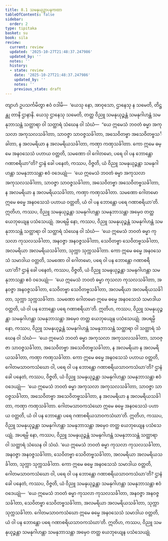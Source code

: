 ```yaml
---
title: 8.1 သမနုယုဉ္ဇာပနကထာ
tableOfContents: false
sidebar:
  order: 2
type: tipitaka
basket: su
book: sila
review:
  current: review
  updated: '2025-10-27T21:48:37.247986'
  updated_by: ''
  notes: ''
  history:
  - state: review
    date: '2025-10-27T21:48:37.247986'
    updated_by: ''
    notes: ''
    previous_state: draft
---
```



<ReviewStatus review={frontmatter.review} showDetails={true} />

<HypothesisAnnotation frontmatter={frontmatter} />

<DynamicBreadcrumb />

<Division number="385" book="sila" e="ch" v="6" p="154">

<Paragraph number="635" book="sila">
တျာဟံ ဥပသင်္ကမိတွာ ဧဝံ ဝဒါမိ—  ‘ယေသု နော, အာဝုသော, ဌာနေသု န သမေတိ, တိဋ္ဌန္တု တာနိ ဌာနာနိ. ယေသု ဌာနေသု သမေတိ, တတ္ထ ဝိညူ သမနုယုဉ္ဇန္တံ သမနုဂါဟန္တံ သမနုဘာသန္တံ သတ္ထာရာ ဝါ သတ္ထာရံ သံဃေန ဝါ သံဃံ—  “ယေ ဣမေသံ ဘဝတံ ဓမ္မာ အကုသလာ အကုသလသင်္ခါတာ, သာဝဇ္ဇာ သာဝဇ္ဇသင်္ခါတာ, အသေဝိတဗ္ဗာ အသေဝိတဗ္ဗသင်္ခါတာ, န အလမရိယာ န အလမရိယသင်္ခါတာ, ကဏှာ ကဏှသင်္ခါတာ. ကော ဣမေ ဓမ္မေ အနဝသေသံ ပဟာယ ဝတ္တတိ, သမဏော ဝါ ဂေါတမော, ပရေ ဝါ ပန ဘောန္တော ဂဏာစရိယာ”တိ?
</Paragraph>

</Division>
<Division number="386" book="sila" e="ch" v="6" p="154">

<Paragraph number="636" book="sila">
ဌာနံ ခေါ ပနေတံ, ကဿပ, ဝိဇ္ဇတိ, ယံ ဝိညူ သမနုယုဉ္ဇန္တာ သမနုဂါဟန္တာ သမနုဘာသန္တာ ဧဝံ ဝဒေယျုံ—  ‘ယေ ဣမေသံ ဘဝတံ ဓမ္မာ အကုသလာ အကုသလသင်္ခါတာ, သာဝဇ္ဇာ သာဝဇ္ဇသင်္ခါတာ, အသေဝိတဗ္ဗာ အသေဝိတဗ္ဗသင်္ခါတာ, န အလမရိယာ န အလမရိယသင်္ခါတာ, ကဏှာ ကဏှသင်္ခါတာ. သမဏော ဂေါတမော ဣမေ ဓမ္မေ အနဝသေသံ ပဟာယ ဝတ္တတိ, ယံ ဝါ ပန ဘောန္တော ပရေ ဂဏာစရိယာ’တိ. ဣတိဟ, ကဿပ, ဝိညူ သမနုယုဉ္ဇန္တာ သမနုဂါဟန္တာ သမနုဘာသန္တာ အမှေဝ တတ္ထ ယေဘုယျေန ပသံသေယျုံ.
</Paragraph>

</Division>
<Division number="387" book="sila" e="ch" v="6" p="155">

<Paragraph number="637" book="sila">
အပရမ္ပိ နော, ကဿပ, ဝိညူ သမနုယုဉ္ဇန္တံ သမနုဂါဟန္တံ သမနုဘာသန္တံ သတ္ထာရာ ဝါ သတ္ထာရံ သံဃေန ဝါ သံဃံ—  ‘ယေ ဣမေသံ ဘဝတံ ဓမ္မာ ကုသလာ ကုသလသင်္ခါတာ, အနဝဇ္ဇာ အနဝဇ္ဇသင်္ခါတာ, သေဝိတဗ္ဗာ သေဝိတဗ္ဗသင်္ခါတာ, အလမရိယာ အလမရိယသင်္ခါတာ, သုက္ကာ သုက္ကသင်္ခါတာ. ကော ဣမေ ဓမ္မေ အနဝသေသံ သမာဒါယ ဝတ္တတိ, သမဏော ဝါ ဂေါတမော, ပရေ ဝါ ပန ဘောန္တော ဂဏာစရိယာ’တိ?
</Paragraph>

</Division>
<Division number="388" book="sila" e="ch" v="6" p="155">

<Paragraph number="638" book="sila">
ဌာနံ ခေါ ပနေတံ, ကဿပ, ဝိဇ္ဇတိ, ယံ ဝိညူ သမနုယုဉ္ဇန္တာ သမနုဂါဟန္တာ သမနုဘာသန္တာ ဧဝံ ဝဒေယျုံ—  ‘ယေ ဣမေသံ ဘဝတံ ဓမ္မာ ကုသလာ ကုသလသင်္ခါတာ, အနဝဇ္ဇာ အနဝဇ္ဇသင်္ခါတာ, သေဝိတဗ္ဗာ သေဝိတဗ္ဗသင်္ခါတာ, အလမရိယာ အလမရိယသင်္ခါတာ, သုက္ကာ သုက္ကသင်္ခါတာ. သမဏော ဂေါတမော ဣမေ ဓမ္မေ အနဝသေသံ သမာဒါယ ဝတ္တတိ, ယံ ဝါ ပန ဘောန္တော ပရေ ဂဏာစရိယာ’တိ. ဣတိဟ, ကဿပ, ဝိညူ သမနုယုဉ္ဇန္တာ သမနုဂါဟန္တာ သမနုဘာသန္တာ အမှေဝ တတ္ထ ယေဘုယျေန ပသံသေယျုံ.
</Paragraph>

</Division>
<Division number="389" book="sila" e="ch" v="6" p="155">

<Paragraph number="639" book="sila">
အပရမ္ပိ နော, ကဿပ, ဝိညူ သမနုယုဉ္ဇန္တံ သမနုဂါဟန္တံ သမနုဘာသန္တံ သတ္ထာရာ ဝါ သတ္ထာရံ သံဃေန ဝါ သံဃံ—  ‘ယေ ဣမေသံ ဘဝတံ ဓမ္မာ အကုသလာ အကုသလသင်္ခါတာ, သာဝဇ္ဇာ သာဝဇ္ဇသင်္ခါတာ, အသေဝိတဗ္ဗာ အသေဝိတဗ္ဗသင်္ခါတာ, န အလမရိယာ န အလမရိယသင်္ခါတာ, ကဏှာ ကဏှသင်္ခါတာ. ကော ဣမေ ဓမ္မေ အနဝသေသံ ပဟာယ ဝတ္တတိ, ဂေါတမသာဝကသံဃော ဝါ, ပရေ ဝါ ပန ဘောန္တော ဂဏာစရိယသာဝကသံဃာ’တိ?
</Paragraph>

</Division>
<Division number="390" book="sila" e="ch" v="6" p="155">

<Paragraph number="640" book="sila">
ဌာနံ ခေါ ပနေတံ, ကဿပ, ဝိဇ္ဇတိ, ယံ ဝိညူ သမနုယုဉ္ဇန္တာ သမနုဂါဟန္တာ သမနုဘာသန္တာ ဧဝံ ဝဒေယျုံ—  ‘ယေ ဣမေသံ ဘဝတံ ဓမ္မာ အကုသလာ အကုသလသင်္ခါတာ, သာဝဇ္ဇာ သာဝဇ္ဇသင်္ခါတာ, အသေဝိတဗ္ဗာ အသေဝိတဗ္ဗသင်္ခါတာ, န အလမရိယာ န အလမရိယသင်္ခါတာ, ကဏှာ ကဏှသင်္ခါတာ. ဂေါတမသာဝကသံဃော ဣမေ ဓမ္မေ အနဝသေသံ ပဟာယ ဝတ္တတိ, ယံ ဝါ ပန ဘောန္တော ပရေ ဂဏာစရိယသာဝကသံဃာ’တိ. ဣတိဟ, ကဿပ, ဝိညူ သမနုယုဉ္ဇန္တာ သမနုဂါဟန္တာ သမနုဘာသန္တာ အမှေဝ တတ္ထ ယေဘုယျေန ပသံသေယျုံ.
</Paragraph>

</Division>
<Division number="391" book="sila" e="ch" v="6" p="156">

<Paragraph number="641" book="sila">
အပရမ္ပိ နော, ကဿပ, ဝိညူ သမနုယုဉ္ဇန္တံ သမနုဂါဟန္တံ သမနုဘာသန္တံ သတ္ထာရာ ဝါ သတ္ထာရံ သံဃေန ဝါ သံဃံ. ‘ယေ ဣမေသံ ဘဝတံ ဓမ္မာ ကုသလာ ကုသလသင်္ခါတာ, အနဝဇ္ဇာ အနဝဇ္ဇသင်္ခါတာ, သေဝိတဗ္ဗာ သေဝိတဗ္ဗသင်္ခါတာ, အလမရိယာ အလမရိယသင်္ခါတာ, သုက္ကာ သုက္ကသင်္ခါတာ. ကော ဣမေ ဓမ္မေ အနဝသေသံ သမာဒါယ ဝတ္တတိ, ဂေါတမသာဝကသံဃော ဝါ, ပရေ ဝါ ပန ဘောန္တော ဂဏာစရိယသာဝကသံဃာ’တိ?
</Paragraph>

</Division>
<Division number="392" book="sila" e="ch" v="6" p="156">

<Paragraph number="642" book="sila">
ဌာနံ ခေါ ပနေတံ, ကဿပ, ဝိဇ္ဇတိ, ယံ ဝိညူ သမနုယုဉ္ဇန္တာ သမနုဂါဟန္တာ သမနုဘာသန္တာ ဧဝံ ဝဒေယျုံ—  ‘ယေ ဣမေသံ ဘဝတံ ဓမ္မာ ကုသလာ ကုသလသင်္ခါတာ, အနဝဇ္ဇာ အနဝဇ္ဇသင်္ခါတာ, သေဝိတဗ္ဗာ သေဝိတဗ္ဗသင်္ခါတာ, အလမရိယာ အလမရိယသင်္ခါတာ, သုက္ကာ သုက္ကသင်္ခါတာ. ဂေါတမသာဝကသံဃော ဣမေ ဓမ္မေ အနဝသေသံ သမာဒါယ ဝတ္တတိ, ယံ ဝါ ပန ဘောန္တော ပရေ ဂဏာစရိယသာဝကသံဃာ’တိ. ဣတိဟ, ကဿပ, ဝိညူ သမနုယုဉ္ဇန္တာ သမနုဂါဟန္တာ သမနုဘာသန္တာ အမှေဝ တတ္ထ ယေဘုယျေန ပသံသေယျုံ.
</Paragraph>
</Division>